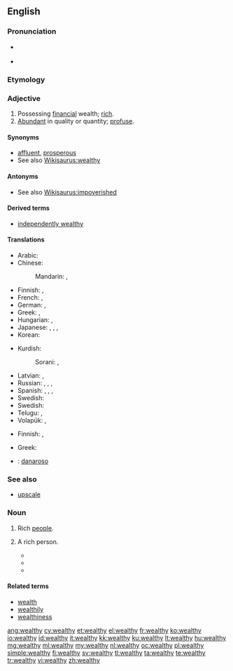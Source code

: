 ==English==
{{wikipedia}}

===Pronunciation===
* {{a|US}} {{IPA|/ˈwɛlθ.i/}}
* {{rhymes|ɛlθi}}

===Etymology===
{{suffix|wealth|y}}

===Adjective===
{{en-adj|wealthi|er|more}}

# Possessing [[financial]] wealth; [[rich]].
# [[abundant|Abundant]] in quality or quantity; [[profuse]].

====Synonyms====
* [[affluent]], [[prosperous]]
* See also [[Wikisaurus:wealthy]]

====Antonyms====
* See also [[Wikisaurus:impoverished]]

====Derived terms====
* [[independently wealthy]]

====Translations====
{{rfc-tsort|duplicate language: Swedish}}
{{trans-top|rich}}
* Arabic: {{t-|ar|غني|tr=ghaniy}}
* Chinese:
*: Mandarin: {{t-|cmn|富有|tr=fùyǒu|sc=Hani}},  {{t-|cmn|富|alt=富的|tr=fù-de|sc=Hani}}
* Finnish: {{t+|fi|varakas}}, {{t+|fi|äveriäs}}
* French: {{t+|fr|riche}},  {{t+|fr|nanti}}
* German: {{t+|de|wohlhabend}}, {{t+|de|reich}}
* Greek: {{t+|el|πλούσιος||tr=ploúsios}}, {{t+|el|εύπορος||tr=éfporos}}
* Hungarian: {{t+|hu|gazdag}}, {{t+|hu|vagyonos}}
* Japanese: {{t-|ja|裕福|alt=裕福な|tr=yūfuku-na}},  {{t-|ja|豊か|alt=豊かな|tr=ゆたかな, yutaka-na}},  {{t+|ja|富有|alt=富有な|tr=ふゆうな, fuyū-na}},  {{t-|ja|金持|alt=金持の|tr=かねもちの, kanemochi-no}}
* Korean: {{t-|ko|풍부한|tr=pungbuhan|sc=Hang}}
{{trans-mid}}
* Kurdish:
*: Sorani: {{t-|ku|دۆڵه‌مه‌ند|tr=dollemend|sc=ku-Arab}}, {{t-|ku|خاوه‌ن پاره‌|tr=xawen pare|sc=ku-Arab}}
* Latvian: {{t-|lv|turīgs}}, {{t|lv|mantīgs}}
* Russian: {{t+|ru|богатый|tr=bogátyj}},  {{t+|ru|состоятельный|tr=sostojátel'nyj}},  {{t+|ru|зажиточный|tr=zažítočnyj}},  {{t+|ru|обеспеченный|tr=obespéčennyj}}
* Spanish: {{t+|es|adinerado}}, {{t+|es|rico}}, {{t-|es|próspero}}, {{t-|es|acomodado}}
* Swedish: {{t+|sv|rik}}
* Swedish: {{t+|sv|rik}}
* Telugu: {{t+|te|ధనిక|tr=dhanika|sc=Telu}}, {{t-|te|సంపన్న|tr=sampanna|sc=Telu}}
* Volapük: {{t+|vo|benolabik}}, {{t+|vo|liegik}}
{{trans-bottom}}

{{trans-top|abundant}}
* Finnish: {{t+|fi|varakas}}, {{t+|fi|äveriäs}}
{{trans-mid}}
* Greek: {{t+|el|πλούσιος||tr=ploúsios}}
{{trans-bottom}}

{{checktrans-top}}
* {{ttbc|it}}: [[danaroso]]
{{trans-bottom}}

===See also===
* [[upscale]]

===Noun===
{{en-noun|-|wealthies}}

# {{uncountable|[[precede]]d by {{term|the}}}} Rich [[people]].
# {{countable}} A rich person.
#* {{quote-news|title=A Real Presidential Choice Is Being Ignored|work=Evening Independent|date=Dec 6|year=1975|passage=it was possible for a group like the Libertarians to hope that a couple of weakminded '''wealthies''' might donate the seed money to get a campaign rolling.}}
#* {{quote-news|title=Public TV Presents miracle Series|work=Argus-Press|date=Apr 4|year=1977|passage=''Bernice'' is a nice, sardonic tale of envy and young '''wealthies''' of the pre-flapper era, when a girl who bobbed her hair was thought loose by the flask-bearing blades who tried to get her tight.}}
#* {{quote-news|title=Can the Democrats Deliver?|work=Washington Post|date=Nov 16|year=2006|passage=Ending tax cuts to '''wealthies''' would only increase tax revenues by $40 - $60 billion a year - about 20 of current deficit - so its a waste of time.}}

====Related terms====
* [[wealth]]
* [[wealthily]]
* [[wealthiness]]

[[ang:wealthy]]
[[cy:wealthy]]
[[et:wealthy]]
[[el:wealthy]]
[[fr:wealthy]]
[[ko:wealthy]]
[[io:wealthy]]
[[id:wealthy]]
[[it:wealthy]]
[[kk:wealthy]]
[[ku:wealthy]]
[[lt:wealthy]]
[[hu:wealthy]]
[[mg:wealthy]]
[[ml:wealthy]]
[[my:wealthy]]
[[nl:wealthy]]
[[oc:wealthy]]
[[pl:wealthy]]
[[simple:wealthy]]
[[fi:wealthy]]
[[sv:wealthy]]
[[tl:wealthy]]
[[ta:wealthy]]
[[te:wealthy]]
[[tr:wealthy]]
[[vi:wealthy]]
[[zh:wealthy]]